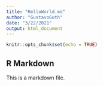 ---
title: "HelloWorld.md"
author: "GustavoGuth"
date: "3/22/2021"
output: html_document
---

```{r setup, include=FALSE}
knitr::opts_chunk$set(echo = TRUE)
```

## R Markdown

This is a markdown file.
